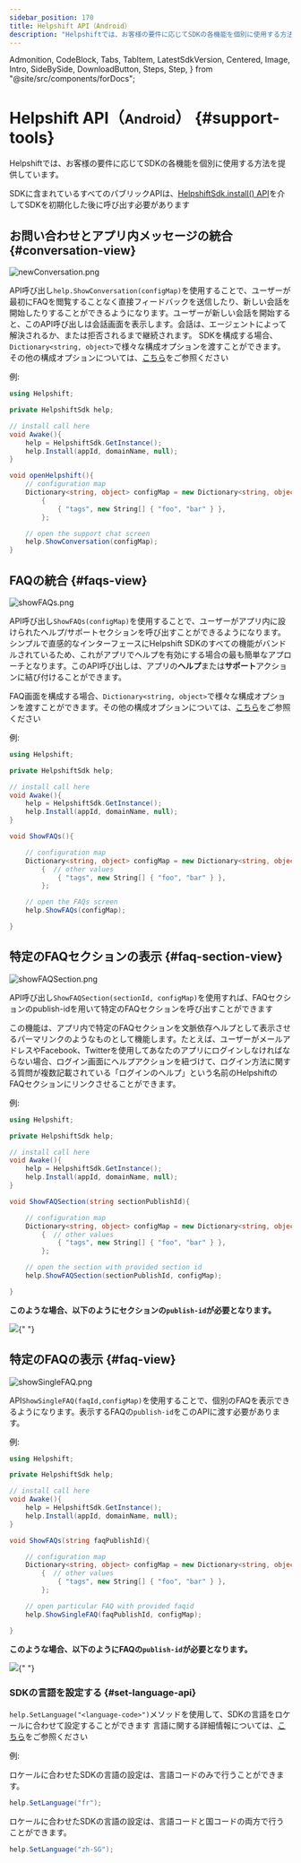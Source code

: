 ```yaml
---
sidebar_position: 170
title: Helpshift API（Android）
description: "Helpshiftでは、お客様の要件に応じてSDKの各機能を個別に使用する方法を提供しています。"
---
```


  Admonition,
  CodeBlock,
  Tabs,
  TabItem,
  LatestSdkVersion,
  Centered,
  Image,
  Intro,
  SideBySide,
  DownloadButton,
  Steps,
  Step,
} from "@site/src/components/forDocs";

# Helpshift API（<small>Android</small>） {#support-tools}

<Intro>

Helpshiftでは、お客様の要件に応じてSDKの各機能を個別に使用する方法を提供しています。

</Intro>

<Admonition type="info" title="注意">

SDKに含まれているすべてのパブリックAPIは、[HelpshiftSdk.install() API](/sdkx-unity/getting-started-android#initializing)を介してSDKを初期化した後に呼び出す必要があります

</Admonition>

## お問い合わせとアプリ内メッセージの統合 {#conversation-view}

<Centered width="major">

![newConversation.png](/static/books/sdkx_android/show_conversation.png "newConversation.png")

</Centered>

API呼び出し`help.ShowConversation(configMap)`を使用することで、ユーザーが最初にFAQを閲覧することなく直接フィードバックを送信したり、新しい会話を開始したりすることができるようになります。ユーザーが新しい会話を開始すると、このAPI呼び出しは会話画面を表示します。会話は、エージェントによって解決されるか、または拒否されるまで継続されます。
SDKを構成する場合、`Dictionary<string, object>`で様々な構成オプションを渡すことができます。その他の構成オプションについては、[こちら](/sdkx-unity/sdk-configuration-android)をご参照ください

例:

```csharp
using Helpshift;

private HelpshiftSdk help;

// install call here
void Awake(){
    help = HelpshiftSdk.GetInstance();
    help.Install(appId, domainName, null);
}

void openHelpshift(){
	// configuration map
	Dictionary<string, object> configMap = new Dictionary<string, object>
        {
            { "tags", new String[] { "foo", "bar" } },
        };

	// open the support chat screen
	help.ShowConversation(configMap);
}
```

## FAQの統合 {#faqs-view}

<Centered >

![showFAQs.png](/static/books/sdkx_android/show_faqs.png "showFAQs.png")

</Centered>

API呼び出し`ShowFAQs(configMap)`を使用することで、ユーザーがアプリ内に設けられたヘルプ/サポートセクションを呼び出すことができるようになります。シンプルで直感的なインターフェースにHelpshift SDKのすべての機能がバンドルされているため、これがアプリでヘルプを有効にする場合の最も簡単なアプローチとなります。このAPI呼び出しは、アプリの**ヘルプ**または**サポート**アクションに結び付けることができます。

FAQ画面を構成する場合、`Dictionary<string, object>`で様々な構成オプションを渡すことができます。その他の構成オプションについては、[こちら](/sdkx-unity/sdk-configuration-android)をご参照ください

例:

```csharp
using Helpshift;

private HelpshiftSdk help;

// install call here
void Awake(){
    help = HelpshiftSdk.GetInstance();
    help.Install(appId, domainName, null);
}

void ShowFAQs(){

    // configuration map
    Dictionary<string, object> configMap = new Dictionary<string, object>
        {  // other values
            { "tags", new String[] { "foo", "bar" } },
        };

    // open the FAQs screen
    help.ShowFAQs(configMap);

}
```

## 特定のFAQセクションの表示 {#faq-section-view}

<Centered >

![showFAQSection.png](/static/books/sdkx_android/show_section.png "showFAQSection.png")

</Centered>

API呼び出し`ShowFAQSection(sectionId, configMap)`を使用すれば、FAQセクションのpublish-idを用いて特定のFAQセクションを呼び出すことができます

この機能は、アプリ内で特定のFAQセクションを文脈依存ヘルプとして表示させるパーマリンクのようなものとして機能します。たとえば、ユーザーがメールアドレスやFacebook、Twitterを使用してあなたのアプリにログインしなければならない場合、ログイン画面にヘルプアクションを紐づけて、ログイン方法に関する質問が複数記載されている「ログインのヘルプ」という名前のHelpshiftのFAQセクションにリンクさせることができます。

例:

```csharp
using Helpshift;

private HelpshiftSdk help;

// install call here
void Awake(){
    help = HelpshiftSdk.GetInstance();
    help.Install(appId, domainName, null);
}

void ShowFAQSection(string sectionPublishId){

    // configuration map
    Dictionary<string, object> configMap = new Dictionary<string, object>
        {  // other values
            { "tags", new String[] { "foo", "bar" } },
        };

    // open the section with provided section id
    help.ShowFAQSection(sectionPublishId, configMap);

}
```

**このような場合、以下のようにセクションの`publish-id`が必要となります。**

<Image src="/static/books/misc/section-publish-id.png" width="full" />{" "}

## 特定のFAQの表示 {#faq-view}

<Centered >

![showSingleFAQ.png](/static/books/sdkx_android/show_single_faq.png "showSingleFAQ.png")

</Centered>

API`ShowSingleFAQ(faqId,configMap)`を使用することで、個別のFAQを表示できるようになります。表示するFAQの`publish-id`をこのAPIに渡す必要があります。

例:

```csharp
using Helpshift;

private HelpshiftSdk help;

// install call here
void Awake(){
    help = HelpshiftSdk.GetInstance();
    help.Install(appId, domainName, null);
}

void ShowFAQs(string faqPublishId){

    // configuration map
    Dictionary<string, object> configMap = new Dictionary<string, object>
        {  // other values
            { "tags", new String[] { "foo", "bar" } },
        };

    // open particular FAQ with provided faqid
    help.ShowSingleFAQ(faqPublishId, configMap);

}
```

**このような場合、以下のようにFAQの`publish-id`が必要となります。**

<Image src="/static/books/misc/faq-publish-id.png" width="full" />{" "}

### SDKの言語を設定する {#set-language-api}

`help.SetLanguage("<language-code>")`メソッドを使用して、SDKの言語をロケールに合わせて設定することができます
言語に関する詳細情報については、[こちら](/sdkx-unity/i18n-android/)をご参照ください

例:

ロケールに合わせたSDKの言語の設定は、言語コードのみで行うことができます。

```csharp
help.SetLanguage("fr");
```

ロケールに合わせたSDKの言語の設定は、言語コードと国コードの両方で行うことができます。

```csharp
help.SetLanguage("zh-SG");
```

